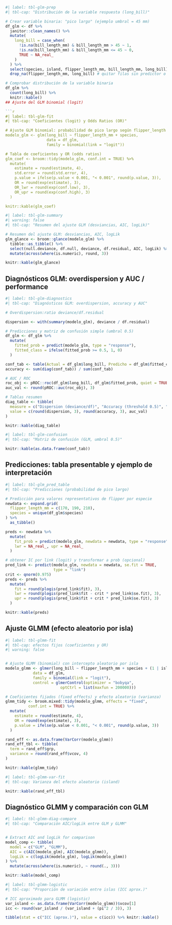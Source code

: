 ```r
#| label: tbl-glm-prep
#| tbl-cap: "Distribución de la variable respuesta (long_bill)"

# Crear variable binaria: "pico largo" (ejemplo umbral = 45 mm)
df_glm <- df %>%
  janitor::clean_names() %>%
  mutate(
    long_bill = case_when(
      !is.na(bill_length_mm) & bill_length_mm > 45 ~ 1,
      !is.na(bill_length_mm) & bill_length_mm <= 45 ~ 0,
      TRUE ~ NA_real_
    )
  ) %>%
  select(species, island, flipper_length_mm, bill_length_mm, long_bill) %>%
  drop_na(flipper_length_mm, long_bill) # quitar filas sin predictor o respuesta

# Comprobar distribución de la variable binaria
df_glm %>% 
  count(long_bill) %>% 
  knitr::kable()
## Ajuste del GLM binomial (logit)

```r
#| label: tbl-glm-fit
#| tbl-cap: "Coeficientes (logit) y Odds Ratios (OR)"

# Ajuste GLM binomial: probabilidad de pico largo según flipper_length y especie
modelo_glm <- glm(long_bill ~ flipper_length_mm + species,
                  data = df_glm,
                  family = binomial(link = "logit"))

# Tabla de coeficientes y OR (odds ratios)
glm_coef <- broom::tidy(modelo_glm, conf.int = TRUE) %>%
  mutate(
    estimate = round(estimate, 4),
    std.error = round(std.error, 4),
    p.value = ifelse(p.value < 0.001, "< 0.001", round(p.value, 3)),
    OR = round(exp(estimate), 3),
    OR_lwr = round(exp(conf.low), 3),
    OR_upr = round(exp(conf.high), 3)
  )

knitr::kable(glm_coef)

```
```r
#| label: tbl-glm-summary
#| warning: false
#| tbl-cap: "Resumen del ajuste GLM (desviancias, AIC, logLik)"

# Resumen del ajuste GLM: desviancias, AIC, logLik
glm_glance <- broom::glance(modelo_glm) %>%
  tibble::as_tibble() %>%
  select(null.deviance, df.null, deviance, df.residual, AIC, logLik) %>%
  mutate(across(where(is.numeric), round, 3))

knitr::kable(glm_glance)

```
## Diagnósticos GLM: overdispersion y AUC / performance

```r
#| label: tbl-glm-diagnostics
#| tbl-cap: "Diagnósticos GLM: overdispersion, accuracy y AUC"

# Overdispersion:ratio deviance/df.residual

dispersion <- with(summary(modelo_glm), deviance / df.residual)

# Predicciones y matriz de confusión simple (umbral 0.5)
df_glm <- df_glm %>%
  mutate(
    fitted_prob = predict(modelo_glm, type = "response"),
    fitted_class = ifelse(fitted_prob >= 0.5, 1, 0)
  )

conf_tab <- table(Actual = df_glm$long_bill, Predicho = df_glm$fitted_class)
accuracy <- sum(diag(conf_tab)) / sum(conf_tab)

# AUC / ROC
roc_obj <- pROC::roc(df_glm$long_bill, df_glm$fitted_prob, quiet = TRUE)
auc_val <- round(pROC::auc(roc_obj), 3)

# Tablas resumen
diag_table <- tibble(
  measure = c("Dispersion (deviance/df)", "Accuracy (threshold 0.5)", "AUC"),
  value = c(round(dispersion, 3), round(accuracy, 3), auc_val)
)

knitr::kable(diag_table)
```

```r
#| label: tbl-glm-confusion
#| tbl-cap: "Matriz de confusión (GLM, umbral 0.5)"

knitr::kable(as.data.frame(conf_tab))

```

## Predicciones: tabla presentable y ejemplo de interpretación

```r
#| label: tbl-glm_pred_table
#| tbl-cap: "Predicciones (probabilidad de pico largo)                            por flipper_length y especie"

# Predicción para valores representativos de flipper por especie
newdata <- expand.grid(
  flipper_length_mm = c(170, 190, 210),
  species = unique(df_glm$species)
) %>%
  as_tibble()

preds <- newdata %>%
  mutate(
    fit_prob = predict(modelo_glm, newdata = newdata, type = "response"),
    lwr = NA_real_, upr = NA_real_
  )

# obtener IC por link (logit) y transformar a prob (opcional)
pred_link <- predict(modelo_glm, newdata = newdata, se.fit = TRUE, 
                     type = "link")
crit <- qnorm(0.975)
preds <- preds %>%
  mutate(
    fit = round(plogis(pred_link$fit), 3),
    lwr = round(plogis(pred_link$fit - crit * pred_link$se.fit), 3),
    upr = round(plogis(pred_link$fit + crit * pred_link$se.fit), 3)
  )

knitr::kable(preds)

```

## Ajuste GLMM (efecto aleatorio por isla)

```r
#| label: tbl-glmm-fit
#| tbl-cap: efectos fijos (coeficientes y OR)
#| warning: false


# Ajuste GLMM (binomial) con intercepto aleatorio por isla
modelo_glmm <- glmer(long_bill ~ flipper_length_mm + species + (1 | island),
            data = df_glm,
            family = binomial(link = "logit"),
            control = glmerControl(optimizer = "bobyqa", 
                        optCtrl = list(maxfun = 200000)))

# Coeficientes fijados (fixed effects) y efecto aleatorio (varianza)
glmm_tidy <- broom.mixed::tidy(modelo_glmm, effects = "fixed", 
          conf.int = TRUE) %>%
  mutate(
    estimate = round(estimate, 4),
    OR = round(exp(estimate), 3),
    p.value = ifelse(p.value < 0.001, "< 0.001", round(p.value, 3))
  )

rand_eff <- as.data.frame(VarCorr(modelo_glmm))
rand_eff_tbl <- tibble(
  term = rand_eff$grp,
  variance = round(rand_eff$vcov, 4)
)

knitr::kable(glmm_tidy)

```

```r
#| label: tbl-glmm-var-fit
#| tbl-cap: Varianza del efecto aleatorio (island)

knitr::kable(rand_eff_tbl)
```
## Diagnóstico GLMM y comparación con GLM

```r
#| label: tbl-glmm-diag-compare
#| tbl-cap: "Comparación AIC/logLik entre GLM y GLMM"


# Extract AIC and logLik for comparison
model_comp <- tibble(
  model = c("GLM", "GLMM"),
  AIC = c(AIC(modelo_glm), AIC(modelo_glmm)),
  logLik = c(logLik(modelo_glm), logLik(modelo_glmm))
) %>%
  mutate(across(where(is.numeric), ~ round(., 3)))

knitr::kable(model_comp)

```

```r
#| label: tbl-glmm-logistic
#| tbl-cap: "Proporción de variación entre islas (ICC aprox.)"

# ICC aproximado para GLMM (logistic)
var_island <- as.data.frame(VarCorr(modelo_glmm))$vcov[1]
icc <- round(var_island / (var_island + (pi^2 / 3)), 3)

tibble(stat = c("ICC (aprox.)"), value = c(icc)) %>% knitr::kable()

```
